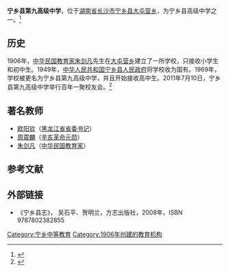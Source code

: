 {{Infobox School
| name                            = 宁乡县第九高级中学<br />宁乡九中
| other_name                      = <small>Ningxiang county Ninth Senior High School </small>
| image =
| motto <!-- 校训 -->             = 
| established  <!-- 成立时间 -->  = 1906年 
| religion <!--  宗教 -->         = 
| type   <!-- 类型国立或私立 -->  = [[国立|国立]][[完全中学|完全中学]]
| affiliation   <!-- 办学团体 --> = [[中华人民共和国教育部|中华人民共和国教育部]]
| district <!-- 所属国省市县 -->  = {{CHN}}[[湖南省|湖南省]][[长沙市|长沙市]][[宁乡县|宁乡县]]
| grades  <!-- 年级数目 -->       = 
| president <!-- 校监 -->         =
| principal  <!-- 校长 -->        = 
| dean   <!-- 主任 -->            =
| sc    <!-- 学生会主席 -->       =
| faculty  <!-- 教师人数 -->      = 
| staff  <!-- 职员人数 -->        = 
| enrollment  <!-- 学生人数 -->   = 
| magazine   <!-- 刊物 -->        =
| free_label     = 面积
| free_text<!-- 面积 -->          = 93亩
| free_label2    = 校慶紀念日
| free_text2 <!-- 校庆日期 -->    = 
| free_label3    = 坐标
| free_text3 <!-- 经纬度 -->    = {{coord|27.989551|N|112.675781|E|format=dms|region:CN_type:edu|display=inline,title}}
| location  <!-- 地址 -->         = [[长沙市|长沙市]][[宁乡县|宁乡县]][[大屯营乡|大屯营乡]]
| website                         = <!-- {{URL|www.example.com}} -->
}}
'''宁乡县第九高级中学'''，位于[[湖南省|湖南省]][[长沙市|长沙市]][[宁乡县|宁乡县]][[大屯营乡|大屯营乡]]，为宁乡县高级中学之一。<ref name=" bok1" >{{cite book |author=	吴石平、贺明兰 |title=《宁乡县志》|year=2008年 |publisher=方志出版社 |location= |pages= |isbn= 9787802382855 |language = zh-cn}}</ref>

== 历史 ==
1906年，[[中华民国|中华民国]][[教育家|教育家]][[朱剑凡|朱剑凡]]先生在[[大屯营乡|大屯营乡]]建立了一所学校，只接收小学生和初中生。1949年，[[中华人民共和国|中华人民共和国]][[宁乡县人民政府|宁乡县人民政府]]将学校收为国有。1969年，学校被更名为宁乡县第九高级中学，并且开始接收高中生。2011年7月10日，宁乡县第九高级中学举行百年一聚校友会。<ref>{{cite web |url=http://www.nx123.ccoo.cn/news/local/1105935.html |title=冬日暖阳耀宁乡九中 |accessdate= 2012-12-12|work= |publisher=宁乡在线 |language =zh-cn}}</ref>

== 著名教师 ==
*[[欧阳钦|欧阳钦]]（[[黑龙江省|黑龙江省]][[省委书记|省委书记]]）
*[[周震麟|周震麟]]（[[辛亥革命|辛亥革命元勋]]）
*[[朱剑凡|朱剑凡]]（[[中华民国|中华民国]][[教育家|教育家]]）

==参考文献==
<div class="references-small">
<references></references>
</div>

== 外部链接 ==
*《宁乡县志》，	吴石平、贺明兰，方志出版社，2008年，ISBN 9787802382855
{{宁乡县学校名单}}

[[Category:宁乡中等教育|Category:宁乡中等教育]]
[[Category:1906年创建的教育机构|Category:1906年创建的教育机构]]